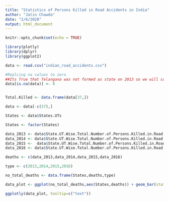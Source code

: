 ---
title: "Statistics of Persons Killed in Road Accidents in India"
author: "Jatin Chawda"
date: "2/6/2020"
output: html_document
---

```{r setup, include=FALSE}
knitr::opts_chunk$set(echo = TRUE)
```


```{r echo=TRUE}
library(plotly)
library(dplyr)
library(ggplot2)
```


```{r echo=TRUE}
data <- read.csv("indian_road_accidents.csv")
```

```{r echo=TRUE}
#Replcing na values to zero
##Its True that Telangana was not formed as state on 2013 so we will consider it as 0 deaths
data[is.na(data)] <- 0


Total.Killed <- data.frame(data[37,])

data <- data[-c(37),]
```

```{r echo=TRUE}
States <- data$States.UTs

States <- factor(States)

data_2013 <- data$State.UT.Wise.Total.Number.of.Persons.Killed.in.Road.Accidents.during...2013
data_2014 <- data$State.UT.Wise.Total.Number.of.Persons.Killed.in.Road.Accidents.during...2014
data_2015 <-  data$State.UT.Wise.Total.Number.of.Persons.Killed.in.Road.Accidents.during...2015
data_2016 <- data$State.UT.Wise.Total.Number.of.Persons.Killed.in.Road.Accidents.during...2016

deaths <- c(data_2013,data_2014,data_2015,data_2016)

type <- c(2013,2014,2015,2016)

no_total_deaths <- data.frame(States,deaths,type)


```

```{r echo=TRUE}
data_plot <- ggplot(no_total_deaths,aes(States,deaths)) + geom_bar(stat = "identity",aes(fill = type),position = "dodge") + theme(axis.text.x = element_text(angle = 90, hjust = 1)) + ggtitle("Highest deaths in Road Accidents in India From 2013 to 2016")

ggplotly(data_plot, tooltip=c("text"))

```